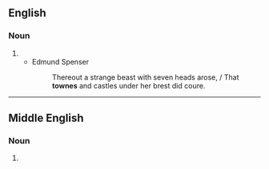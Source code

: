 ==English==
{{wikipedia}}

===Noun===
{{en-noun}}

# {{obsolete form of|en|town}}
#* Edmund Spenser
#*: Thereout a strange beast with seven heads arose, / That '''townes''' and castles under her brest did coure.

----

==Middle English==

===Noun===
{{head|enm|noun}}

# {{alt form|enm|toun}}